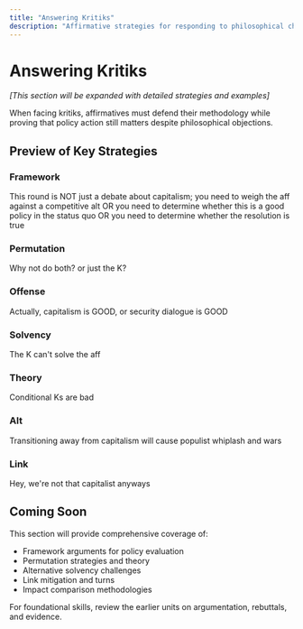 ```yaml
---
title: "Answering Kritiks"
description: "Affirmative strategies for responding to philosophical challenges"
---
```


# Answering Kritiks

*[This section will be expanded with detailed strategies and examples]*

When facing kritiks, affirmatives must defend their methodology while proving that policy action still matters despite philosophical objections.

## Preview of Key Strategies

### Framework 
This round is NOT just a debate about capitalism; you need to weigh the aff against a competitive alt OR you need to determine whether this is a good policy in the status quo OR you need to determine whether the resolution is true

### Permutation
Why not do both? or just the K?

### Offense
Actually, capitalism is GOOD, or security dialogue is GOOD

### Solvency
The K can't solve the aff

### Theory
Conditional Ks are bad

### Alt
Transitioning away from capitalism will cause populist whiplash and wars

### Link
Hey, we're not that capitalist anyways

## Coming Soon

This section will provide comprehensive coverage of:
- Framework arguments for policy evaluation
- Permutation strategies and theory
- Alternative solvency challenges
- Link mitigation and turns
- Impact comparison methodologies

For foundational skills, review the earlier units on argumentation, rebuttals, and evidence.